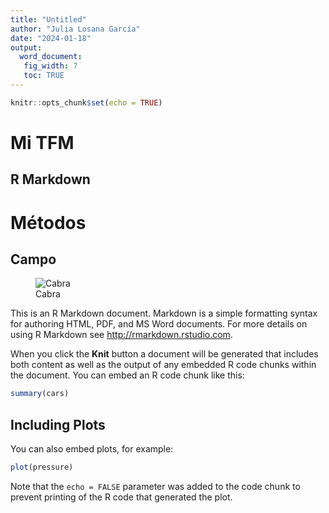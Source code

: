 ```yaml
---
title: "Untitled"
author: "Julia Losana García"
date: "2024-01-18"
output: 
  word_document:
   fig_width: 7
   toc: TRUE 
---
```


```r
knitr::opts_chunk$set(echo = TRUE)
```

# Mi TFM

## R Markdown

# Métodos

## Campo

![Cabra](cabra_499_orig.jpg)

This is an R Markdown document. Markdown is a simple formatting syntax for authoring HTML, PDF, and MS Word documents. For more details on using R Markdown see <http://rmarkdown.rstudio.com>.

When you click the **Knit** button a document will be generated that includes both content as well as the output of any embedded R code chunks within the document. You can embed an R code chunk like this:

```r
summary(cars)
```

## Including Plots

You can also embed plots, for example:

```r
plot(pressure)
```

Note that the `echo = FALSE` parameter was added to the code chunk to prevent printing of the R code that generated the plot.
